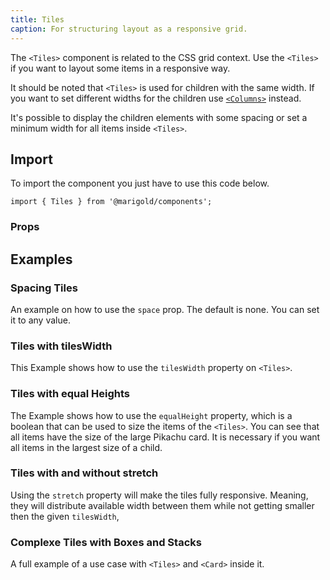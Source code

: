 ```yaml
---
title: Tiles
caption: For structuring layout as a responsive grid.
---
```


The `<Tiles>` component is related to the CSS grid context. Use the `<Tiles>` if you want to layout some items in a responsive way.

It should be noted that `<Tiles>` is used for children with the same width. If you want to set different widths for the children use [`<Columns>`](/components/columns/) instead.

It's possible to display the children elements with some spacing or set a minimum width for all items inside `<Tiles>`.

## Import

To import the component you just have to use this code below.

```tsx
import { Tiles } from '@marigold/components';
```

### Props

<PropsTable component={title} />

## Examples

### Spacing Tiles

An example on how to use the `space` prop. The default is none. You can set it to any value.

<ComponentDemo file="./tiles-spacing.demo.tsx" />

### Tiles with tilesWidth

This Example shows how to use the `tilesWidth` property on `<Tiles>`.

<ComponentDemo file="./tiles-itemwidth.demo.tsx" />

### Tiles with equal Heights

The Example shows how to use the `equalHeight` property, which is a boolean that can be used to size the items of the `<Tiles>`. You can see that all items have the size of the large Pikachu card. It is necessary if you want all items in the largest size of a child.

<ComponentDemo file="./tiles-autoRows.demo.tsx" />

### Tiles with and without stretch

Using the `stretch` property will make the tiles fully responsive. Meaning, they will distribute available width between them while not getting smaller then the given `tilesWidth`,

<ComponentDemo file="./tiles-stretch.demo.tsx" />

### Complexe Tiles with Boxes and Stacks

A full example of a use case with `<Tiles>` and `<Card>` inside it.

<ComponentDemo file="./tiles-complex.demo.tsx" />
